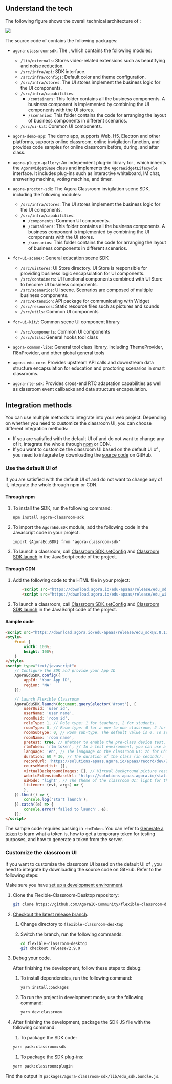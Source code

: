 <PlatformWrapper platform="web">

## Understand the tech

The following figure shows the overall technical architecture of <Vg k="FC"/>:

![](https://web-cdn.agora.io/docs-files/1653557375318)

The source code of <Vg k="FC"/> contains the following packages:

- `agora-classroom-sdk`: The <Vg k="ACS"/>, which contains the following modules:
    - `/lib/externals`: Stores video-related extensions such as beautifying and noise reduction.
    - `/src/infra/api`: SDK interface.
    - `/src/infra/configs`: Default color and theme configuration.
    - `/src/infra/stores`: The UI stores implement the business logic for the UI components.
    - `/src/infra/capabilities`:
        - `/containers`: This folder contains all the business components. A business component is implemented by combining the UI components with the UI stores.
        - `/scenarios`: This folder contains the code for arranging the layout of business components in different scenarios.
    - `/src/ui-kit`: Common UI components.
- `agora-demo-app`: The <Vg k="ACS"/> demo app, supports Web, H5, Electron and other platforms, supports online classroom, online invigilation function, and provides code samples for online classroom before, during, and after class.

- `agora-plugin-gallery`: An independent plug-in library for <Vg k="ACS"/>, which inherits the `AgoraWidgetBase` class and implements the `AgoraWidgetLifecycle` interface. It includes plug-ins such as interactive whiteboard, IM chat, answering machine, voting machine, and timer.

- `agora-proctor-sdk`: The Agora Classroom invigilation scene SDK, including the following modules:
    - `/src/infra/stores`: The UI stores implement the business logic for the UI components.
    - `/src/infra/capabilities`:
         - `/components`: Common UI components.
         - `/containers`: This folder contains all the business components. A business component is implemented by combining the UI components with the UI stores.
         - `/scenarios`: This folder contains the code for arranging the layout of business components in different scenarios.

- `fcr-ui-scene/`: General education scene SDK
    - `/src/uistores`: UI Store directory. UI Store is responsible for providing business logic encapsulation for UI components.
    - `/src/containers`: UI functional components combined with UI Store to become UI business components.
    - `/src/scenarios`: UI scene. Scenarios are composed of multiple business components.
    - `/src/extension`: API package for communicating with Widget
    - `/src/resources`: Static resource files such as pictures and sounds
    - `/src/utils`: Common UI components

- `fcr-ui-kit/`: Common scene UI component library
    - `/src/components`: Common UI components
    - `/src/utils`: General hooks tool class

- `agora-common-libs`: General tool class library, including ThemeProvider, I18nProvider, and other global general tools

- `agora-edu-core`: Provides upstream API calls and downstream data structure encapsulation for education and proctoring scenarios in smart classrooms.

- `agora-rte-sdk`: Provides cross-end RTC adaptation capabilities as well as classroom event callbacks and data structure encapsulation.

## Integration methods

You can use multiple methods to integrate <Vg k="FC"/> into your web project. Depending on whether you need to customize the classroom UI, you can choose different integration methods:

- If you are satisfied with the default UI of <Vg k="FC"/> and do not want to change any of it, integrate the whole <Vg k="FC"/> through [npm](https://www.npmjs.com/package/agora-classroom-sdk) or CDN.
- If you want to customize the classroom UI based on the default UI of <Vg k="FC"/>, you need to integrate <Vg k="FC"/> by downloading the [source code](https://github.com/AgoraIO-Community/flexible-classroom-desktop/tree/release/2.8.13) on GitHub.

<a name="default_ui"></a>

### Use the default UI of <Vg k="FC"/>

If you are satisfied with the default UI of <Vg k="FC"/> and do not want to change any of it, integrate the whole <Vg k="FC"/> through npm or CDN.

#### Through npm

1. To install the SDK, run the following command:

    ```
    npm install agora-classroom-sdk
    ```

2. To import the `AgoraEduSDK` module, add the following code in the Javascript code in your project.

    ```
    import {AgoraEduSDK} from 'agora-classroom-sdk'
    ```

3. To launch a classroom, call [Classroom SDK.setConfig](../reference/classroom-sdk#setconfig) and [Classroom SDK.launch](../reference/classroom-sdk#launch) in the JavaScript code of the project.

#### Through CDN

1. Add the following code to the HTML file in your project:

    ```html
        <script src="https://download.agora.io/edu-apaas/release/edu_sdk@2.9.0.bundle.js"></script>
        <script src="https://download.agora.io/edu-apaas/release/edu_widget@2.9.0.bundle.js"></script>
    ```

2. To launch a classroom, call [Classroom SDK.setConfig](../reference/classroom-sdk#setconfig) and [Classroom SDK.launch](../reference/classroom-sdk#launch) in the JavaScript code of the project.

#### Sample code

```html
<script src="https://download.agora.io/edu-apaas/release/edu_sdk@2.8.13.bundle.js"></script>
<style>
    #root {
        width: 100%;
        height: 100%;
    }
</style>
<script type="text/javascript">
    // Configure the SDK and provide your App ID
    AgoraEduSDK.config({
        appId: 'Your App ID',
        region: 'NA'
    });

    // Launch Flexible Classroom
    AgoraEduSDK.launch(document.querySelector('#root'), {
        userUuid: 'user id',
        userName: 'user name',
        roomUuid: 'room id',
        roleType: 1, // Role type: 1 for teachers, 2 for students.
        roomType: 0, // Room type: 0 for a one-to-one classroom, 2 for a lecture hall (a common lecture hall or a vocational lecture hall depending on room sub-type), 4 for a small classroom.
        roomSubType: 0, // Room sub-type. The default value is 0. To set a vocational lecture hall, set roomType as 2 and roomSubType as 1.
        roomName: 'room name',
        pretest: true, // Whether to enable the pre-class device test.
        rtmToken: 'rtm token', // In a test environment, you can use a temporary token; in a production or security environment, Agora strongly recommends that you use a server-generated token.
        language: 'en', // The language on the classroom UI: zh for Chinese and en for English.
        duration: 60 * 30, // The duration of the class (in seconds).
        recordUrl: 'https://solutions-apaas.agora.io/apaas/record/dev/2.8.13/record_page.html',
        courseWareList: [],
        virtualBackgroundImages: [], // Virtual background picture resource list
        webrtcExtensionBaseUrl: 'https://solutions-apaas.agora.io/static', //WebRTC Plug-in deployment address
        uiMode: 'light', // The theme of the classroom UI: light for the light mode, dark for the dark mode.
        listener: (evt, args) => {
        },
    }).then(() => {
        console.log('start launch');
    }).catch((e) => {
        console.error('failed to launch', e);
    });
</script>
```

The sample code requires passing in `rtmToken`. You can refer to [Generate a <Vg k="MESS" /> token](../reference/manage-agora-account#generate-an-rtm-token) to learn what a <Vg k="MESS" /> token is, how to get a temporary <Vg k="MESS" /> token for testing purposes, and how to generate a <Vg k="MESS" /> token from the server.

<a name="change_default_ui"></a>

### Customize the classroom UI

If you want to customize the classroom UI based on the default UI of <Vg k="FC"/>, you need to integrate <Vg k="FC"/> by downloading the source code on GitHub. Refer to the following steps:

<div class="alert info">Make sure you have <a href="../get-started">set up a development environment</a>.</div>

1. Clone the Flexible-Classroom-Desktop repository:

   ```bash
   git clone https://github.com/AgoraIO-Community/flexible-classroom-desktop.git
   ```

1. [Checkout the latest release branch](https://github.com/AgoraIO-Community/flexible-classroom-desktop/tree/release/2.9.0).

    1. Change directory to `flexible-classroom-desktop`

    1. Switch the branch, run the following commands:

        ```bash
        cd flexible-classroom-desktop
        git checkout release/2.9.0
        ```

1. Debug your code.

    After finishing the development, follow these steps to debug:

    1. To install dependencies, run the following command:

        ```bash
        yarn install:packages
        ```

    1. To run the project in development mode, use the following command:

        ```bash
        yarn dev:classroom
        ```

1. After finishing the development, package the SDK JS file with the following command:

    1. To package the SDK code:

    ```bash
    yarn pack:classroom:sdk
    ```

    1. To package the SDK plug-ins:

    ```bash
    yarn pack:classroom:plugin
    ```

<div class="alert info">Find the output in <code>packages/agora-classroom-sdk/lib/edu_sdk.bundle.js</code>.</div>

</PlatformWrapper>